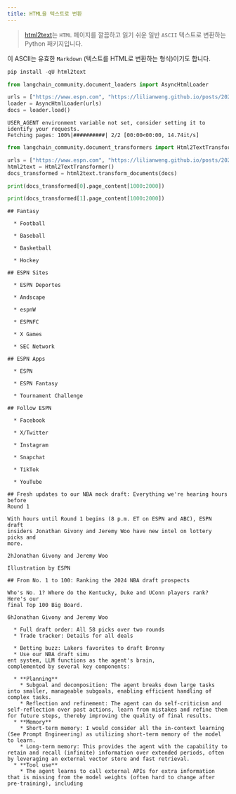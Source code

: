 ```yaml
---
title: HTML을 텍스트로 변환
---
```


>[html2text](https://github.com/Alir3z4/html2text/)는 `HTML` 페이지를 깔끔하고 읽기 쉬운 일반 `ASCII` 텍스트로 변환하는 Python 패키지입니다.

이 ASCII는 유효한 `Markdown` (텍스트를 HTML로 변환하는 형식)이기도 합니다.

```python
pip install -qU html2text
```

```python
from langchain_community.document_loaders import AsyncHtmlLoader

urls = ["https://www.espn.com", "https://lilianweng.github.io/posts/2023-06-23-agent/"]
loader = AsyncHtmlLoader(urls)
docs = loader.load()
```

```output
USER_AGENT environment variable not set, consider setting it to identify your requests.
Fetching pages: 100%|##########| 2/2 [00:00<00:00, 14.74it/s]
```

```python
from langchain_community.document_transformers import Html2TextTransformer

urls = ["https://www.espn.com", "https://lilianweng.github.io/posts/2023-06-23-agent/"]
html2text = Html2TextTransformer()
docs_transformed = html2text.transform_documents(docs)

print(docs_transformed[0].page_content[1000:2000])

print(docs_transformed[1].page_content[1000:2000])
```

```output
## Fantasy

  * Football

  * Baseball

  * Basketball

  * Hockey

## ESPN Sites

  * ESPN Deportes

  * Andscape

  * espnW

  * ESPNFC

  * X Games

  * SEC Network

## ESPN Apps

  * ESPN

  * ESPN Fantasy

  * Tournament Challenge

## Follow ESPN

  * Facebook

  * X/Twitter

  * Instagram

  * Snapchat

  * TikTok

  * YouTube

## Fresh updates to our NBA mock draft: Everything we're hearing hours before
Round 1

With hours until Round 1 begins (8 p.m. ET on ESPN and ABC), ESPN draft
insiders Jonathan Givony and Jeremy Woo have new intel on lottery picks and
more.

2hJonathan Givony and Jeremy Woo

Illustration by ESPN

## From No. 1 to 100: Ranking the 2024 NBA draft prospects

Who's No. 1? Where do the Kentucky, Duke and UConn players rank? Here's our
final Top 100 Big Board.

6hJonathan Givony and Jeremy Woo

  * Full draft order: All 58 picks over two rounds
  * Trade tracker: Details for all deals

  * Betting buzz: Lakers favorites to draft Bronny
  * Use our NBA draft simu
ent system, LLM functions as the agent's brain,
complemented by several key components:

  * **Planning**
    * Subgoal and decomposition: The agent breaks down large tasks into smaller, manageable subgoals, enabling efficient handling of complex tasks.
    * Reflection and refinement: The agent can do self-criticism and self-reflection over past actions, learn from mistakes and refine them for future steps, thereby improving the quality of final results.
  * **Memory**
    * Short-term memory: I would consider all the in-context learning (See Prompt Engineering) as utilizing short-term memory of the model to learn.
    * Long-term memory: This provides the agent with the capability to retain and recall (infinite) information over extended periods, often by leveraging an external vector store and fast retrieval.
  * **Tool use**
    * The agent learns to call external APIs for extra information that is missing from the model weights (often hard to change after pre-training), including
```